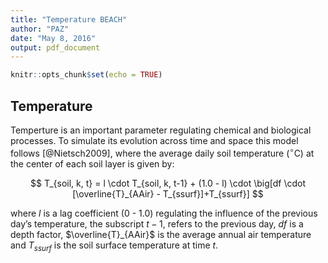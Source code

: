 ---
title: "Temperature BEACH"
author: "PAZ"
date: "May 8, 2016"
output: pdf_document
---

```{r setup, include=FALSE}
knitr::opts_chunk$set(echo = TRUE)
```

## Temperature

Temperture is an important parameter regulating chemical and biological processes. To simulate its evolution across time and space this model follows [@Nietsch2009], where the average daily soil temperature ($^{\circ}$C) at the center of each soil layer is given by:

$$
T_{soil, k, t} = l \cdot T_{soil, k, t-1} + (1.0 - l) \cdot \big[df \cdot [\overline{T}_{AAir} - T_{ssurf}]+T_{ssurf}]
$$

where $l$ is a lag coefficient (0 - 1.0) regulating the influence of the previous day's temperature, the subscript $t-1$, refers to the previous day, $df$ is a depth factor, $\overline{T}_{AAir}$ is the average annual air temperature and $T_{ssurf}$ is the soil surface temperature at time $t$.  
